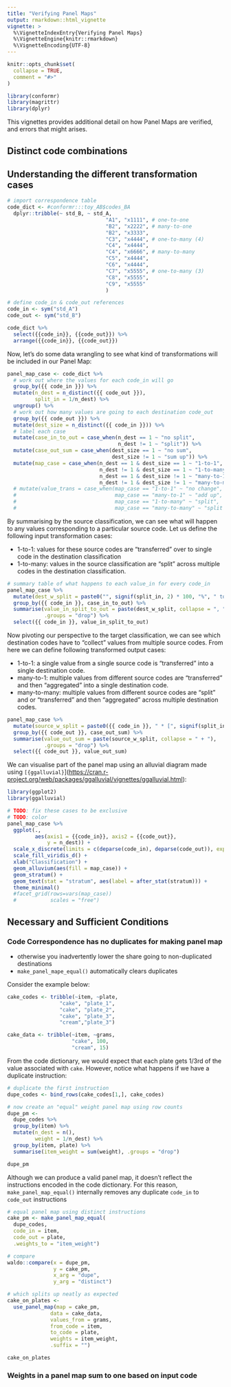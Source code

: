 ```yaml
---
title: "Verifying Panel Maps"
output: rmarkdown::html_vignette
vignette: >
  %\VignetteIndexEntry{Verifying Panel Maps}
  %\VignetteEngine{knitr::rmarkdown}
  %\VignetteEncoding{UTF-8}
---
```


```r
knitr::opts_chunk$set(
  collapse = TRUE,
  comment = "#>"
)
```

```r
library(conformr)
library(magrittr)
library(dplyr)
```

This vignettes provides additional detail on how Panel Maps are verified, and errors that might arises.

## Distinct code combinations

## Understanding the different transformation cases

```r

# import correspondence table
code_dict <- #conformr:::toy_AB$codes_BA 
  dplyr::tribble(~ std_B, ~ std_A,
                                "A1", "x1111", # one-to-one
                                "B2", "x2222", # many-to-one
                                "B2", "x3333",
                                "C3", "x4444", # one-to-many (4)
                                "C4", "x4444",
                                "C4", "x6666", # many-to-many
                                "C5", "x4444",
                                "C6", "x4444",
                                "C7", "x5555", # one-to-many (3)
                                "C8", "x5555",
                                "C9", "x5555"
                                )

# define code_in & code_out references
code_in <- sym("std_A")
code_out <- sym("std_B")

code_dict %>%
  select({{code_in}}, {{code_out}}) %>%
  arrange({{code_in}}, {{code_out}})
```

Now, let's do some data wrangling to see what kind of transformations will be included in our Panel Map:

```r
panel_map_case <- code_dict %>%
  # work out where the values for each code_in will go
  group_by({{ code_in }}) %>%
  mutate(n_dest = n_distinct({{ code_out }}),
         split_in = 1/n_dest) %>%
  ungroup() %>%
  # work out how many values are going to each destination code_out
  group_by({{ code_out }}) %>%
  mutate(dest_size = n_distinct({{ code_in }})) %>%
  # label each case
  mutate(case_in_to_out = case_when(n_dest == 1 ~ "no split",
                                    n_dest != 1 ~ "split")) %>%
  mutate(case_out_sum = case_when(dest_size == 1 ~ "no sum",
                                  dest_size != 1 ~ "sum up")) %>%
  mutate(map_case = case_when(n_dest == 1 & dest_size == 1 ~ "1-to-1",
                              n_dest != 1 & dest_size == 1 ~ "1-to-many",
                              n_dest == 1 & dest_size != 1 ~ "many-to-1",
                              n_dest != 1 & dest_size != 1 ~ "many-to-many"))
  # mutate(value_trans = case_when(map_case == "1-to-1" ~ "no change",
  #                                map_case == "many-to-1" ~ "add up",
  #                                map_case == "1-to-many" ~ "split",
  #                                map_case == "many-to-many" ~ "split & add up"))
```

By summarising by the source classification, we can see what will happen to any values corresponding to a particular source code. Let us define the following input transformation cases:

-   1-to-1: values for these source codes are "transferred" over to single code in the destination classification
-   1-to-many: values in the source classification are "split" across multiple codes in the destination classification.

```r
# summary table of what happens to each value_in for every code_in
panel_map_case %>%
  mutate(dest_w_split = paste0("", signif(split_in, 2) * 100, "%", " to ", {{ code_out }})) %>%
  group_by({{ code_in }}, case_in_to_out) %>%
  summarise(value_in_split_to_out = paste(dest_w_split, collapse = ", "),
            .groups = "drop") %>%
  select({{ code_in }}, value_in_split_to_out)
```

Now pivoting our perspective to the target classification, we can see which destination codes have to "collect" values from multiple source codes. From here we can define following transformed output cases:

-   1-to-1: a single value from a single source code is "transferred" into a single destination code.
-   many-to-1: multiple values from different source codes are "transferred" and then "aggregated" into a single destination code.
-   many-to-many: multiple values from different source codes are "split" and or "transferred" and then "aggregated" across multiple destination codes.

```r
panel_map_case %>%
  mutate(source_w_split = paste0({{ code_in }}, " * [", signif(split_in, 2), "]")) %>%
  group_by({{ code_out }}, case_out_sum) %>%
  summarise(value_out_sum = paste(source_w_split, collapse = " + "),
            .groups = "drop") %>%
  select({{ code_out }}, value_out_sum)
```

We can visualise part of the panel map using an alluvial diagram made using `[{ggalluvial}`](<https://cran.r-project.org/web/packages/ggalluvial/vignettes/ggalluvial.html>):

```r
library(ggplot2)
library(ggalluvial)

# TODO: fix these cases to be exclusive
# TODO: color 
panel_map_case %>%
  ggplot(., 
         aes(axis1 = {{code_in}}, axis2 = {{code_out}},
             y = n_dest)) +
  scale_x_discrete(limits = c(deparse(code_in), deparse(code_out)), expand = c(.2, .05)) +
  scale_fill_viridis_d() +
  xlab("Classification") +
  geom_alluvium(aes(fill = map_case)) +
  geom_stratum() +
  geom_text(stat = "stratum", aes(label = after_stat(stratum))) +
  theme_minimal()
  #facet_grid(rows=vars(map_case))
  #           scales = "free")
```

## Necessary and Sufficient Conditions


### Code Correspondence has no duplicates for making panel map 

<!--# maybe move this to make_panel_maps.Rmd -->

-   otherwise you inadvertently lower the share going to non-duplicated destinations
-   `make_panel_mape_equal()` automatically clears duplicates

Consider the example below:

```r
cake_codes <- tribble(~item, ~plate,
                 "cake", "plate_1",
                 "cake", "plate_2",
                 "cake", "plate_3",
                 "cream","plate_3")

cake_data <- tribble(~item, ~grams,
                     "cake", 100,
                     "cream", 15)
```

From the code dictionary, we would expect that each plate gets 1/3rd of the value associated with `cake`. However, notice what happens if we have a duplicate instruction:

```r
# duplicate the first instruction
dupe_codes <- bind_rows(cake_codes[1,], cake_codes)

# now create an "equal" weight panel map using row counts
dupe_pm <- 
  dupe_codes %>%
  group_by(item) %>%
  mutate(n_dest = n(),
         weight = 1/n_dest) %>%
  group_by(item, plate) %>%
  summarise(item_weight = sum(weight), .groups = "drop")

dupe_pm
```

Although we can produce a valid panel map, it doesn't reflect the instructions encoded in the code dictionary. For this reason, `make_panel_map_equal()` internally removes any duplicate `code_in` to `code_out` instructions

```r
# equal panel map using distinct instructions
cake_pm <- make_panel_map_equal(
  dupe_codes, 
  code_in = item,
  code_out = plate,
  .weights_to = "item_weight")

# compare
waldo::compare(x = dupe_pm,
               y = cake_pm,
               x_arg = "dupe",
               y_arg = "distinct")

# which splits up neatly as expected
cake_on_plates <-
  use_panel_map(map = cake_pm,
              data = cake_data,
              values_from = grams,
              from_code = item,
              to_code = plate,
              weights = item_weight,
              .suffix = "")

cake_on_plates
```

### Weights in a panel map sum to one based on input code

<!--# TODO: INSERT DEMO CODE-->
